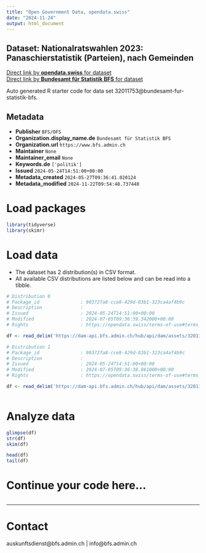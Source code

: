 ```yaml
---
title: "Open Government Data, opendata.swiss"
date: "2024-11-24"
output: html_document
---
```


## Dataset: Nationalratswahlen 2023: Panaschierstatistik (Parteien), nach Gemeinden



[Direct link by **opendata.swiss** for dataset](https://opendata.swiss/de/dataset/nationalratswahlen-2023-panaschierstatistik-parteien-nach-gemeinden)<br>
[Direct link by **Bundesamt für Statistik BFS** for dataset](https://www.bfs.admin.ch/asset/de/su-d-17.02.02.06.02.za.2023.c)

Auto generated R starter code for data set 32011753@bundesamt-fur-statistik-bfs.

## Metadata

- **Publisher** `BFS/OFS`
- **Organization.display_name.de** `Bundesamt für Statistik BFS`
- **Organization.url** `https://www.bfs.admin.ch`
- **Maintainer** `None`
- **Maintainer_email** `None`
- **Keywords.de** `['politik']`
- **Issued** `2024-05-24T14:51:00+00:00`
- **Metadata_created** `2024-05-27T09:36:41.020124`
- **Metadata_modified** `2024-11-22T09:54:48.737440`


# Load packages

```r

library(tidyverse)
library(skimr)

```

# Load data

-   The dataset has 2 distribution(s) in CSV format.
-   All available CSV distributions are listed below and can be read into a tibble.

```r

# Distribution 0
# Package_id               : 90372fa8-cce8-429d-83b1-323ca4af4b9c
# Description              : 
# Issued                   : 2024-05-24T14:51:00+00:00
# Modified                 : 2024-07-05T09:36:39.342000+00:00
# Rights                   : https://opendata.swiss/terms-of-use#terms_by_ask

df <- read_delim('https://dam-api.bfs.admin.ch/hub/api/dam/assets/32011760/master')

# Distribution 1
# Package_id               : 90372fa8-cce8-429d-83b1-323ca4af4b9c
# Description              : 
# Issued                   : 2024-05-24T14:51:00+00:00
# Modified                 : 2024-07-05T09:36:38.861000+00:00
# Rights                   : https://opendata.swiss/terms-of-use#terms_by_ask

df <- read_delim('https://dam-api.bfs.admin.ch/hub/api/dam/assets/32011765/master')



```

# Analyze data

```r

glimpse(df)
str(df)
skim(df)

head(df)
tail(df)

```

# Continue your code here...

```r

```

------------------------------------------------------------------------

# Contact

auskunftsdienst@bfs.admin.ch | info@bfs.admin.ch
